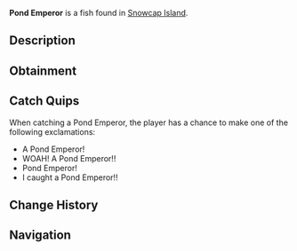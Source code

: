 {{FishInfobox
|image          = Pond Emperor.png
|rarity         = Legendary
|sea            = First Sea
|location       = [[Snowcap Island]]
|sublocation    = Freshwater
|sources        = Fishing Rod
|radar_location = 
|prog_speed     = -40
|xp             = 700
|weather        = Clear
|time           = 
|season         = Winter
|bait           = Squid
|base_weight    = 250
|base_value     = 900
|weight_range   = 150
|base_chance    = 0.05
|base_resil     = 25
}}
'''Pond Emperor''' is a {{Rarity|Legendary}} fish found in [[Snowcap Island]].

== Description ==
{{Description|Pond Emperors are highly territorial, powerful swimmers that will consume almost anything. Their striking coloration, aggressive nature, and rare appearances make them a prized and fortunate catch for anglers.|Bestiary Entry}}

== Obtainment ==
{{Description|Found in Snowcap Pond.|Bestiary Hint}}
{{Fish Availability|
Snowcap Island/Freshwater Pond
|top_rods      = 
Leviathan's Fang Rod\98107.8\472012.35;
Great Rod of Oscar\93860.04\271830.46;
Astralhook Rod\87722.64\285961.92;
Ethereal Prism Rod\87542.59\284495.04;
Free Spirit Rod\84468.22\488001.54;
Resourceful Rod\67606.36\229704.16;
Destiny Rod\70676.2\222086.91;
Trident Rod\73810.95\445387.79;
Azure Of Lagoon\78576.78\332124.62;
No-Life Rod\80088.29\321971.6;
Friendly Rod\72405.11\278457.68;
Seraphic Rod\83361.8\292956.14;
Rod Of The Forgotten Fang\77032.99\283911.84;
Challenger's Rod\76721.12\285103.16;
Rod Of The Exalted One\68379.31\246924.74;
Rod Of The Depths\68075.25\254729.95;
Blazebringer Rod\68022.18\275406.95;
Zeus Rod\63763.73\258292.37;
Verdant Shear Rod\62020.26\262378.57;
Depthseeker Rod\56903.78\246861.43;
Avalanche Rod\50806.85\220525.11;
Volcanic Rod\49750.33\204380.94;
Steady Rod\15593.94\77268.63
|recommended   = Ethereal Prism Rod
}}

== Catch Quips ==
When catching a Pond Emperor, the player has a chance to make one of the following exclamations:
* A Pond Emperor!
* WOAH! A Pond Emperor!!
* Pond Emperor!
* I caught a Pond Emperor!!

== Change History ==
{{Change History|{{subst:Current Version}}}}

== Navigation ==
{{Fish Navbox|Snowcap Island}}